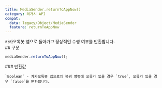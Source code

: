 ```yaml
---
title: MediaSender.returnToAppNow()
category: 레거시 API
compat:
  data: legacy/Object/MediaSender
  feature: returnToAppNow
---
```


<Section>
  카카오톡봇 앱으로 돌아가고 정상적인 수행 여부를 반환합니다.
</Section>
<Section>
  ## 구문

  ~~~js
  mediaSender.returnToAppNow();
  ~~~

  <Section>
    ### 반환값

    `Boolean` - 카카오톡봇 앱으로의 복귀 명령에 오류가 없을 경우 `true`, 오류가 있을 경우 `false`를 반환합니다.
  </Section>
</Section>